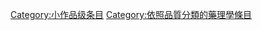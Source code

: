 {{catmore1|[[Wikipedia:药理学专题|Wikipedia:药理学专题]]}}
{{Articles by Quality|topic=药理学|project=药理学|format=TOC}}
{{emptycat}}

[[Category:小作品级条目|Category:小作品级条目]]
[[Category:依照品質分類的藥理學條目|Category:依照品質分類的藥理學條目]]
